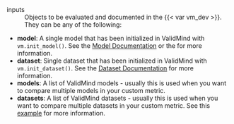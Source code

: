 inputs
: Objects to be evaluated and documented in the {{< var vm_dev >}}. They can be any of the following:

  - **model**: A single model that has been initialized in ValidMind with `vm.init_model()`. See the [Model Documentation](https://docs.validmind.ai/validmind/validmind.html#init_model) or the for more information.
  - **dataset**: Single dataset that has been initialized in ValidMind with `vm.init_dataset()`. See the [Dataset Documentation](https://docs.validmind.ai/validmind/validmind.html#init_dataset) for more information.
  - **models**: A list of ValidMind models - usually this is used when you want to compare multiple models in your custom metric.
  - **datasets**: A list of ValidMind datasets - usually this is used when you want to compare multiple datasets in your custom metric. See this [example](/notebooks/how_to/run_tests_that_require_multiple_datasets.ipynb) for more information.